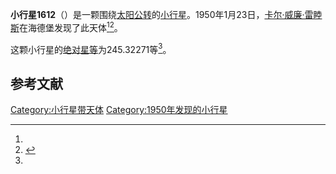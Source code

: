 {{Infobox planet
| bgcolour = #FFFFC0
| name = 1612 Hirose
| symbol = 
| image = 
| caption = 
| discovery = yes
| discovery_ref = 
| discoverer = [[卡尔·威廉·雷睦斯|卡尔·威廉·雷睦斯]]
| discovery_site = [[海德堡|海德堡]] 
| discovered = 1950年1月23日
| designations = yes
| mp_name = 
| named_after = 
| alt_names = 1950 BJ/ 1939 CD / 1952 PD
| mp_category = [[主带小行星|主带小行星]]
| orbit_ref = <ref name="a">[http://ssd.jpl.nasa.gov/sbdb.cgi?sstr=1612 1612 Hirose] {{Wayback|url=http://ssd.jpl.nasa.gov/sbdb.cgi?sstr=1612 |date=20210827214852 }}，小行星數據庫瀏覽器（JPL Small-Body Database Browser）－[[美国国家航空航天局|美国国家航空航天局]]喷气推进实验室</ref>
| epoch = 2456400.5 (2013年4月18日更新)
| aphelion = {{convert|3.3957383|AU|km|3|abbr=on|lk=out}}
| perihelion = {{convert|2.8012381|AU|km|3|abbr=on}}
| semimajor = {{convert|3.0984882|AU|km|3|abbr=on}}
| eccentricity = 0.0959339
| period = 1992.155335 [[日|日]]<br />5.45[[儒略年|儒略年]]
| avg_speed = 
| inclination = 16.85338
| asc_node = 319.54657
| mean_anomaly = 
| arg_peri = 245.32271
| satellites = 
| physical_characteristics = yes
| dimensions = 
| mass = 
| density = 
| surface_grav = 
| escape_velocity = 
| sidereal_day = 
| axial_tilt = 
| pole_ecliptic_lat = 
| pole_ecliptic_lon = 
| albedo = 
| temperatures= 
| temp_name1 = 
| mean_temp_1 = 
| max_temp_1 = 
| temp_name2 = 
| max_temp_2 = 
| spectral_type = 
| abs_magnitude = 245.32271
}}

'''小行星1612'''（{{lang-en|1612 Hirose}}）是一颗围绕[[太阳|太阳]][[公转|公转]]的[[小行星|小行星]]。1950年1月23日，[[卡尔·威廉·雷睦斯|卡尔·威廉·雷睦斯]]在海德堡发现了此天体<ref name="a" /><ref>{{cite news|title=小行星列表|url=http://cfa-www.harvard.edu/iau/lists/NumberedMPs.txt|accessdate=2013-07-08|newspaper=哈佛大学|archive-date=2008-05-17|archive-url=https://web.archive.org/web/20080517010638/http://cfa-www.harvard.edu/iau/lists/NumberedMPs.txt|dead-url=no}}</ref>。

这颗小行星的[[绝对星等|绝对星等]]为245.32271等<ref name="a" />。

==参考文献==
{{reflist}}
{{Minor Planet Number|[[小行星1611|小行星1611]]|[[小行星1613|小行星1613]]}}

{{小天体}}

[[Category:小行星带天体|Category:小行星带天体]]
[[Category:1950年发现的小行星|Category:1950年发现的小行星]]

{{asteroid-stub}}